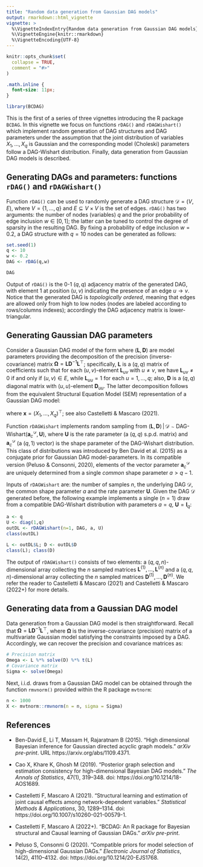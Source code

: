 ```yaml
---
title: "Random data generation from Gaussian DAG models"
output: rmarkdown::html_vignette
vignette: >
  %\VignetteIndexEntry{Random data generation from Gaussian DAG models}
  %\VignetteEngine{knitr::rmarkdown}
  %\VignetteEncoding{UTF-8}
---
```


```r
knitr::opts_chunk$set(
  collapse = TRUE,
  comment = "#>"
)
```

```css
.math.inline {
  font-size: 11px;
}
```

```r
library(BCDAG)
```

This is the first of a series of three vignettes introducing the R package `BCDAG`.
In this vignette we focus on functions `rDAG()` and `rDAGWishart()` which implement random generation of DAG structures and DAG parameters under the assumption that the joint distribution of variables $X_1,\dots, X_q$ is Gaussian and the corresponding model (Choleski) parameters follow a DAG-Wishart distribution. Finally, data generation from Gaussian DAG models is described.

## Generating DAGs and parameters: functions `rDAG()` and `rDAGWishart()`

Function `rDAG()` can be used to randomly generate a DAG structure $\mathcal{D}=(V,E)$, where $V=\{1,\dots,q\}$ and $E\subseteq V \times V$ is the set of edges.
`rDAG()` has two arguments: the number of nodes (variables) $q$ and the prior probability of edge inclusion $w\in[0,1]$; the latter can be tuned to control the degree of sparsity in the resulting DAG. By fixing a probability of edge inclusion $w=0.2$, a DAG structure with $q=10$ nodes can be generated as follows:

```r
set.seed(1)
q <- 10
w <- 0.2
DAG <- rDAG(q,w)
```


```r
DAG
```
Output of `rDAG()` is the 0-1 $(q,q)$ adjacency matrix of the generated DAG, with element $1$ at position $(u,v)$ indicating the presence of an edge $u\rightarrow v$.
Notice that the generated DAG is *topologically ordered*, meaning that edges are allowed only from high to low nodes (nodes are labeled according to rows/columns indexes); accordingly the DAG adjacency matrix is lower-triangular.

## Generating Gaussian DAG parameters

Consider a Gaussian DAG model of the form
\begin{eqnarray}
X_1, \dots, X_q \,|\,\boldsymbol L, \boldsymbol D, \mathcal{D} &\sim& \mathcal{N}_q\left(\boldsymbol 0, (\boldsymbol{L}\boldsymbol{D}^{-1}\boldsymbol{L}^\top)^{-1}\right),
\end{eqnarray}
where
$(\boldsymbol L, \boldsymbol D)$ are model parameters providing the decomposition of the precision (inverse-covariance) matrix $\boldsymbol{\Omega} = \boldsymbol{L}\boldsymbol{D}^{-1}\boldsymbol{L}^\top$;
specifically, $\boldsymbol{L}$ is a $(q, q)$ matrix of coefficients such that for each $(u, v)$-element $\boldsymbol{L}_{uv}$ with $u \ne v$, we have $\boldsymbol{L}_{uv} \ne 0$ if and only if $(u, v) \in E$, while $\boldsymbol{L}_{uu} = 1$ for each $u = 1,\dots, q$;
also, $\boldsymbol{D}$ is a $(q, q)$ diagonal matrix with $(u, u)$-element $\boldsymbol{D}_{uu}$.
The latter decomposition follows from the equivalent Structural Equation Model (SEM) representation of a Gaussian DAG model:

\begin{equation}
\boldsymbol{L}^\top\boldsymbol{x} = \boldsymbol \epsilon, \quad \boldsymbol \epsilon \sim \mathcal{N}_q(\boldsymbol 0, \boldsymbol D),
\end{equation}

where $\boldsymbol x = (X_1,\dots, X_q)^\top$; see also Castelletti \& Mascaro (2021).

Function `rDAGWishart` implements random sampling from $(\boldsymbol L, \boldsymbol D)\,|\,\mathcal{D} \sim \text{DAG-Wishart}(\boldsymbol{a}_{c}^{\mathcal{D}}, \boldsymbol U)$, where
$\boldsymbol{U}$ is the rate parameter (a $(q,q)$ s.p.d. matrix) and $\boldsymbol{a}^{\mathcal {D}}_{c}$ (a $(q,1)$ vector) is the shape parameter of the DAG-Wishart distribution.
This class of distributions was introduced by Ben David et al. (2015) as a conjugate prior for Gaussian DAG model-parameters.
In its compatible version (Peluso \& Consonni, 2020), elements of the vector parameter $\boldsymbol{a}^{\mathcal {D}}_{c}$ are uniquely determined from a single *common* shape parameter $a>q-1$.

Inputs of `rDAGWishart` are: the number of samples $n$, the underlying DAG $\mathcal{D}$, the common shape parameter $a$ and the rate parameter $\boldsymbol U$.
Given the DAG $\mathcal{D}$ generated before, the following example implements a single ($n=1$) draw from a compatible DAG-Wishart distribution with parameters $a=q$, $\boldsymbol U = \boldsymbol I_q$:
```r
a <- q
U <- diag(1,q)
outDL <- rDAGWishart(n=1, DAG, a, U)
class(outDL)
```


```r
L <- outDL$L; D <- outDL$D
class(L); class(D)
```

The output of `rDAGWishart()` consists of two elements: a $(q,q,n)$-dimensional array collecting the $n$ sampled matrices $\boldsymbol L^{(1)}, \dots, \boldsymbol L^{(n)}$ and a $(q,q,n)$-dimensional array collecting the $n$ sampled matrices $\boldsymbol D^{(1)}, \dots,\boldsymbol D^{(n)}$. We refer the reader to Castelletti \& Mascaro (2021) and Castelletti \& Mascaro (2022+) for more details.

## Generating data from a Gaussian DAG model

Data generation from a Gaussian DAG model is then straightforward.
Recall that $\boldsymbol{\Omega} = \boldsymbol{L}\boldsymbol{D}^{-1}\boldsymbol{L}^\top$, where $\boldsymbol{\Omega}$ is the inverse-covariance (precision) matrix of a multivariate Gaussian model satisfying the constraints imposed by a DAG.
Accordingly, we can recover the precision and covariance matrices as:

```r
# Precision matrix
Omega <- L %*% solve(D) %*% t(L)
# Covariance matrix
Sigma <- solve(Omega)
```

Next, i.i.d. draws from a Gaussian DAG model can be obtained through the function `rmvnorm()` provided within the R package `mvtnorm`: 

```r
n <- 1000
X <- mvtnorm::rmvnorm(n = n, sigma = Sigma)
```

## References 


* Ben-David E, Li T, Massam H, Rajaratnam B (2015). “High dimensional Bayesian inference
for Gaussian directed acyclic graph models.” *arXiv pre-print*. URL https://arxiv.org/abs/1109.4371.

* Cao X, Khare K, Ghosh M (2019). “Posterior graph selection and estimation consistency
for high-dimensional Bayesian DAG models.” *The Annals of Statistics*, 47(1), 319–348.
doi: https://doi.org/10.1214/18-AOS1689.

* Castelletti F, Mascaro A (2021). “Structural learning and estimation of joint causal effects
among network-dependent variables.” *Statistical Methods & Applications*, 30, 1289–1314.
doi: https://doi.org/10.1007/s10260-021-00579-1.

* Castelletti F, Mascaro A (2022+). “BCDAG: An R package for Bayesian structural and
Causal learning of Gaussian DAGs.” *arXiv pre-print*.

* Peluso S, Consonni G (2020). “Compatible priors for model selection of high-dimensional
Gaussian DAGs.” *Electronic Journal of Statistics*, 14(2), 4110–4132. doi: https://doi.org/10.1214/20-EJS1768.

